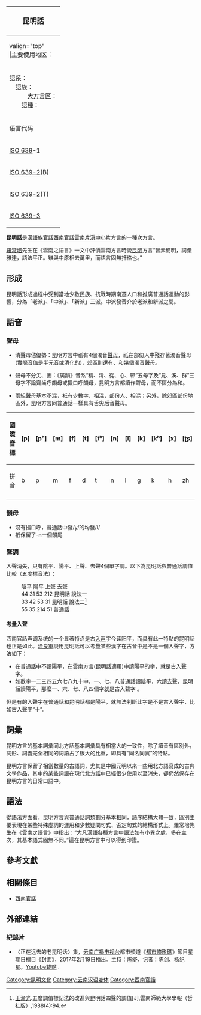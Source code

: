 {| border="1" cellpadding="2" cellspacing="0" align="right" width="300"
! colspan="2" bgcolor="tomato" style="font-size:120%"|昆明話<br />

|-

| valign="top"<br />|主要使用地区：
|[[雲南省|雲南省]][[昆明市|昆明市]]
|-
| valign="top"|[[語言系屬分類|語系]]：<br />　[[語言系屬分類|語族]]：<br />　　　[[語言系屬分類|大方言区]]：<br />　　[[語言系屬分類|語種]]：
|[[漢藏語系|漢藏語系]]<br />　[[漢語|漢語]]<br />　　[[官話方言|官話方言]]<br /><br />　　　'''西南官話'''
|-
! colspan="2" bgcolor="tomato"|语言代码
|-
|[[ISO_639|ISO 639]]-1||zh
|-
|[[ISO_639-2|ISO 639-2]](B)||chi
|-
|[[ISO_639-2|ISO 639-2]](T)||zho
|-
|[[ISO_639-3|ISO 639-3]]||cmn
|}

'''昆明話'''是[[漢語族|漢語族]][[官話|官話]][[西南官話|西南官話]][[雲南片|雲南片]][[滇中小片|滇中小片]]方言的一種次方言。

[[羅常培|羅常培]]先生在《雲南之語言》一文中評價雲南方言時說[[昆明|昆明]]方言“音素簡明，詞彙雅達，語法平正。雖與中原相去萬里，而語言固無扞格也。”

==形成==
昆明話形成過程中受到當地少數民族、抗戰時期南遷人口和推廣普通話運動的影響，分為「老派」、「中派」、「新派」三派。中派發音介於老派和新派之間。{{r|新老派昆明話|page1=78}}

==語音==
===聲母===
*清聲母佔優勢：昆明方言中祇有4個濁音[[聲母|聲母]]，祇在部份人中殘存著濁音聲母(實際音值是半元音或清化的)，郊區則還有、和幾個濁音聲母。

*聲母不分尖、團：《廣韻》音系“精、清、從、心、邪”五母字及“見、溪、群”三母字不論齊齒呼韻母或撮口呼韻母，昆明方言都讀作聲母，而不區分為和。

*兩組聲母基本不混，衹有少數字、相混，部份人、相混；另外，除郊區部份地區外，昆明方言同普通話一樣具有舌尖后音聲母。
{|class="wikitable"
|-
!國際音標||[p]||[pʰ]||[m]||[f]||[t]||[tʰ]||[n]||[l]||[k]||[kʰ]||[x]||[ʈʂ]||[ʈʂʰ]||[ʂ]||[ʐ]||[ʦ]||[ʦʰ]||[s]||[ʨ]||[ʨʰ]||[ɕ]
|-
!拼音||b||p||m||f||d||t||n||l||g||k||h||zh||ch||sh||r||z||c||s||j||q||x
|-
|}

===韻母===
*沒有撮口呼，普通話中發/y/的均發/i/
*衹保留了-n一個韻尾
===聲調===
入聲消失，只有陰平、陽平、上聲、去聲4個單字調。以下為昆明話與普通話調值比較（五度標音法）：

:陰平 陽平 上聲 去聲
:44  31  53   212   昆明話 說法一{{r|新老派昆明話|page1=102}}
:33  42  53   31    昆明話 說法二<ref>[[王渝光|王渝光]].五度調值標記法的改進與昆明話四聲的調值[J],雲南師範大學學報（哲社版）,1988(4):94.</ref>
:55  35  214  51    普通話 

====考量入聲====
西南官話声调系统的一个显著特点是古[[入声|入声]]字今读阳平，而具有此一特點的昆明話也正是如此。[[涂良軍|涂良軍]]說用昆明話可以考量某些漢字在古音中是不是一個入聲字，方法如下：

*在普通話中不讀陽平，在雲南方言(昆明話適用)中讀陽平的字，就是古入聲字。
*如數字一二三四五六七八九十中，一、七、八普通話讀陰平，六讀去聲，昆明話讀陽平，那麼一、六、七、八四個字就是古入聲字 。

但是有的入聲字在普通話和昆明話都是陽平，就無法判斷此字是不是古入聲字，比如古入聲字“十”。

==詞彙==
昆明方言的基本詞彙同北方話基本詞彙具有相當大的一致性，除了讀音有區別外，詞形、詞義完全相同的詞語占了很大的比重，即具有“同名同實”的特點。

昆明方言保留了相當數量的古語詞，尤其是中國元明以來一些用北方語寫成的古典文學作品，其中的某些詞語在現代北方話中已經很少使用以至消失，卻仍然保存在昆明方言的日常口語中。

==語法==
從語法方面看，昆明方言與普通話詞類劃分基本相同，語序結構大體一致，區別主要表現在某些特殊虛詞的運用和少數疑問句式、否定句式的結構形式上。羅常培先生在《雲南之語言》中指出：“大凡漢語各種方言中語法如有小異之處，多在主次，其基本語式固無不同。”這在昆明方言中可以得到印證。

==參考文獻==
{{reflist |refs=
<ref name=新老派昆明話>{{cite journal 
 |author=[[盧開磏|盧開磏]]
 |title=昆明方言志
 |journal=[[玉溪師專學報|玉溪師專學報]]
 |year=1990 |volume=1990 |issue=Z1 |language=zh-hans }}</ref>
}}

==相關條目==
*[[西南官話|西南官話]]

==外部連結==

===紀錄片===

*〈正在远去的老昆明话〉集，[[云南广播电视台|云南广播电视台]]都市頻道《[[都市條形碼|都市條形碼]]》節目星期日欄目《封面》，2017年2月19日播出。主持：[[陈舒_(1977年)|陈舒]]，记者：陈剑、杨纪星。[https://www.youtube.com/watch?v=jQHutfSnjcY Youtube載點] {{Wayback|url=https://www.youtube.com/watch?v=jQHutfSnjcY |date=20201219164527 }}.

{{雲南方言}}
{{官话}}
[[Category:昆明文化|Category:昆明文化]]
[[Category:云南汉语变体|Category:云南汉语变体]]
[[Category:西南官話|Category:西南官話]]